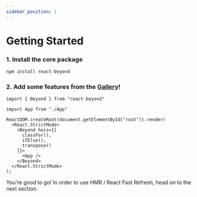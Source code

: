 ```yaml
---
sidebar_position: 1
---
```


# Getting Started

### 1. Install the core package

```bash
npm install react-beyond
```

### 2. Add some features from the [Gallery](/docs/category/gallery)!


```tsx
import { Beyond } from "react-beyond"

import App from "./App"

ReactDOM.createRoot(document.getElementById("root")).render(
  <React.StrictMode>
    <Beyond hocs={[
      classFor(),
      ifElse(),
      transpose()
    ]}>
      <App />
    </Beyond>
  </React.StrictMode>
);
```

You're good to go! 
In order to use HMR / React Fast Refresh, head on to the next section.
